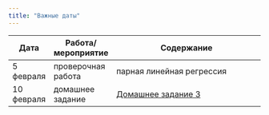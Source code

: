 ```yaml
---
title: "Важные даты"
---
```


Дата | Работа/мероприятие  | Содержание
-------- | -------- | --------------------------------------------------------
5 февраля | проверочная работа | парная линейная регрессия
10 февраля | домашнее задание | <a href="tvims2_hw3_2021.pdf" title=>Домашнее задание 3</a>
